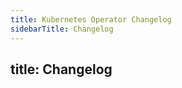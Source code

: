 ```yaml
---
title: Kubernetes Operator Changelog
sidebarTitle: Changelog
---
```


title: Changelog
---


<RemoteMarkdownEmbedder
	textToRemove="# Changelog"
	url="https://raw.githubusercontent.com/ngrok/ngrok-operator/refs/heads/main/CHANGELOG.md"
/>
